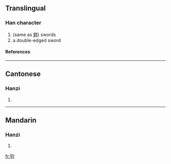 ==Translingual==
===Han character===
{{Han char|rn=18|rad=刀|as=09|sn=11|four=|canj=口尸中弓 (RSLN)}}
# (same as [[鍔]]) swords
# a double-edged sword
====References====
{{Han ref|kx=0142.210|hdz=10348.060|uh=34F5|ud=13557}}

----
==Cantonese==
===Hanzi===
{{yue-hanzi|jyut=|y=ngok6}}
# {{defn|Cantonese}}

----
==Mandarin==
===Hanzi===
{{cmn-hanzi|pin=[[è]] ([[e4]])|wg=o<sup>4</sup>}}
# {{defn|Mandarin}}

[[fr:㓵]]